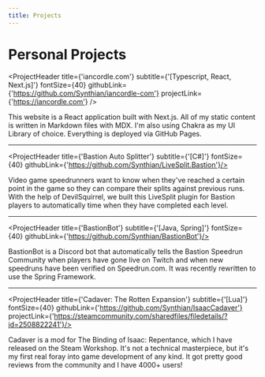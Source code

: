 ```yaml
---
title: Projects
---
```


# Personal Projects

<ProjectHeader title={'iancordle.com'} subtitle={'[Typescript, React, Next.js]'} fontSize={40} githubLink={'https://github.com/Synthian/iancordle-com'} projectLink={'https://iancordle.com'} />

This website is a React application built with Next.js. All of my static content is written in Markdown files with MDX.
I'm also using Chakra as my UI Library of choice.
Everything is deployed via GitHub Pages.

***

<ProjectHeader title={'Bastion Auto Splitter'} subtitle={'[C#]'} fontSize={40} githubLink={'https://github.com/Synthian/LiveSplit.Bastion'}/>

Video game speedrunners want to know when they've reached a certain point in the game so they can compare their splits
against previous runs. With the help of DevilSquirrel, we built this LiveSplit plugin for Bastion players to automatically
time when they have completed each level.

***

<ProjectHeader title={'BastionBot'} subtitle={'[Java, Spring]'} fontSize={40} githubLink={'https://github.com/Synthian/BastionBot'}/>

BastionBot is a Discord bot that automatically tells the Bastion Speedrun Community when players have gone live on Twitch
and when new speedruns have been verified on Speedrun.com. It was recently rewritten to use the Spring Framework.

***

<ProjectHeader title={'Cadaver: The Rotten Expansion'} subtitle={'[Lua]'} fontSize={40} githubLink={'https://github.com/Synthian/IsaacCadaver'} projectLink={'https://steamcommunity.com/sharedfiles/filedetails/?id=2508822241'}/>

Cadaver is a mod for The Binding of Isaac: Repentance, which I have released on the Steam Workshop. It's not a technical masterpiece, but
it's my first real foray into game development of any kind. It got pretty good reviews from the community and I have 4000+ users!